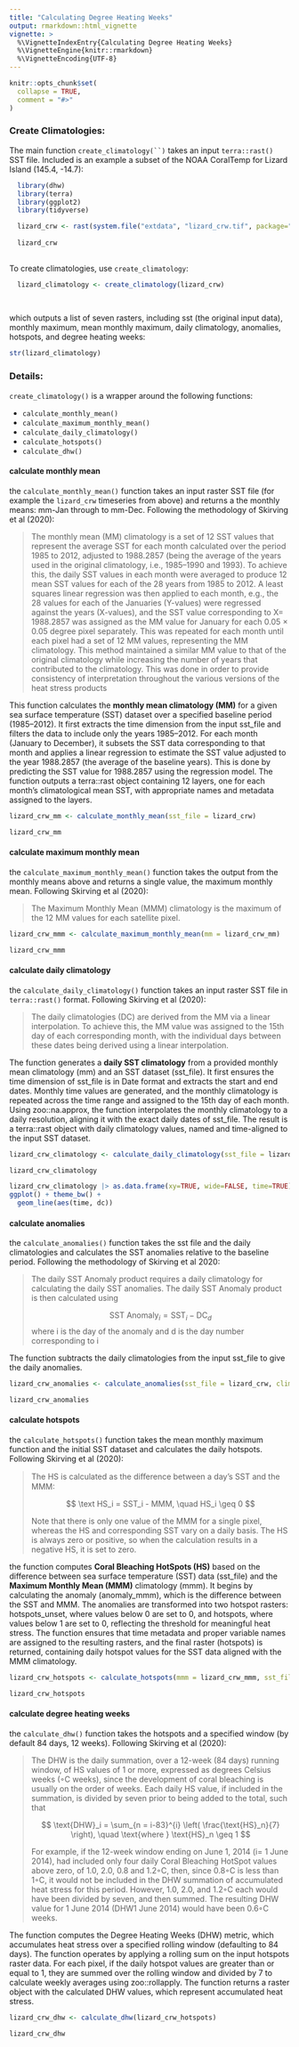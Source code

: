 ```yaml
---
title: "Calculating Degree Heating Weeks"
output: rmarkdown::html_vignette
vignette: >
  %\VignetteIndexEntry{Calculating Degree Heating Weeks}
  %\VignetteEngine{knitr::rmarkdown}
  %\VignetteEncoding{UTF-8}
---
```


```r
knitr::opts_chunk$set(
  collapse = TRUE,
  comment = "#>"
)
```

### Create Climatologies:

The main function ``` create_climatology(``) ``` takes an input `terra::rast()` SST file. Included is an example a subset of the NOAA CoralTemp for Lizard Island (145.4, -14.7):

```r
  library(dhw)
  library(terra)
  library(ggplot2)
  library(tidyverse)

  lizard_crw <- rast(system.file("extdata", "lizard_crw.tif", package="dhw"))
  
  lizard_crw
  
```

To create climatologies, use `create_climatology`:

```r
  
  lizard_climatology <- create_climatology(lizard_crw)
  
  
```

which outputs a list of seven rasters, including sst (the original input data), monthly maximum, mean monthly maximum, daily climatology, anomalies, hotspots, and degree heating weeks:

```r

str(lizard_climatology)


```

### Details:

`create_climatology()` is a wrapper around the following functions:

-   `calculate_monthly_mean()`
-   `calculate_maximum_monthly_mean()`
-   `calculate_daily_climatology()`
-   `calculate_hotspots()`
-   `calculate_dhw()`

#### calculate monthly mean

the `calculate_monthly_mean()` function takes an input raster SST file (for example the `lizard_crw` timeseries from above) and returns a the monthly means: mm-Jan through to mm-Dec. Following the methodology of Skirving et al (2020):

> The monthly mean (MM) climatology is a set of 12 SST values that represent the average SST for each month calculated over the period 1985 to 2012, adjusted to 1988.2857 (being the average of the years used in the original climatology, i.e., 1985–1990 and 1993). To achieve this, the daily SST values in each month were averaged to produce 12 mean SST values for each of the 28 years from 1985 to 2012. A least squares linear regression was then applied to each month, e.g., the 28 values for each of the Januaries (Y-values) were regressed against the years (X-values), and the SST value corresponding to X= 1988.2857 was assigned as the MM value for January for each 0.05 × 0.05 degree pixel separately. This was repeated for each month until each pixel had a set of 12 MM values, representing the MM climatology. This method maintained a similar MM value to that of the original climatology while increasing the number of years that contributed to the climatology. This was done in order to provide consistency of interpretation throughout the various versions of the heat stress products

This function calculates the **monthly mean climatology (MM)** for a given sea surface temperature (SST) dataset over a specified baseline period (1985–2012). It first extracts the time dimension from the input sst_file and filters the data to include only the years 1985–2012. For each month (January to December), it subsets the SST data corresponding to that month and applies a linear regression to estimate the SST value adjusted to the year 1988.2857 (the average of the baseline years). This is done by predicting the SST value for 1988.2857 using the regression model. The function outputs a terra::rast object containing 12 layers, one for each month’s climatological mean SST, with appropriate names and metadata assigned to the layers.

```r

lizard_crw_mm <- calculate_monthly_mean(sst_file = lizard_crw)

lizard_crw_mm

```

#### calculate maximum monthly mean

the `calculate_maximum_monthly_mean()` function takes the output from the monthly means above and returns a single value, the maximum monthly mean. Following Skirving et al (2020):

> The Maximum Monthly Mean (MMM) climatology is the maximum of the 12 MM values for each satellite pixel.

```r

lizard_crw_mmm <- calculate_maximum_monthly_mean(mm = lizard_crw_mm)

lizard_crw_mmm

```

#### calculate daily climatology

the `calculate_daily_climatology()` function takes an input raster SST file in `terra::rast()` format. Following Skirving et al (2020):

> The daily climatologies (DC) are derived from the MM via a linear interpolation. To achieve this, the MM value was assigned to the 15th day of each corresponding month, with the individual days between these dates being derived using a linear interpolation. 

The function generates a **daily SST climatology** from a provided monthly mean climatology (mm) and an SST dataset (sst_file). It first ensures the time dimension of sst_file is in Date format and extracts the start and end dates. Monthly time values are generated, and the monthly climatology is repeated across the time range and assigned to the 15th day of each month. Using zoo::na.approx, the function interpolates the monthly climatology to a daily resolution, aligning it with the exact daily dates of sst_file. The result is a terra::rast object with daily climatology values, named and time-aligned to the input SST dataset.

```r

lizard_crw_climatology <- calculate_daily_climatology(sst_file = lizard_crw, mm = lizard_crw_mm)

lizard_crw_climatology

lizard_crw_climatology |> as.data.frame(xy=TRUE, wide=FALSE, time=TRUE) |> rename(dc=values) |> 
ggplot() + theme_bw() + 
  geom_line(aes(time, dc))

```

#### calculate anomalies

the `calculate_anomalies()` function takes the sst file and the daily climatologies and calculates the SST anomalies relative to the baseline period. Following the methodology of Skirving et al 2020:

> The daily SST Anomaly product requires a daily climatology for calculating the daily SST anomalies. The daily SST Anomaly product is then calculated using
>
> $$
> \text{SST Anomaly}_i = \text{SST}_i - \text{DC}_d
> $$ where i is the day of the anomaly and d is the day number corresponding to i

The function subtracts the daily climatologies from the input sst_file to give the daily anomalies.

```r

lizard_crw_anomalies <- calculate_anomalies(sst_file = lizard_crw, climatology = lizard_crw_climatology)

lizard_crw_anomalies

```

#### calculate hotspots

the `calculate_hotspots()` function takes the mean monthly maximum function and the initial SST dataset and calculates the daily hotspots. Following Skirving et al (2020):

> The HS is calculated as the diﬀerence between a day’s SST and the MMM:
>
> $$
> \text HS_i = SST_i - MMM, \quad HS_i \geq 0
> $$
>
> Note that there is only one value of the MMM for a single pixel, whereas the HS and corresponding SST vary on a daily basis. The HS is always zero or positive, so when the calculation results in a negative HS, it is set to zero.

the function computes **Coral Bleaching HotSpots (HS)** based on the difference between sea surface temperature (SST) data (sst_file) and the **Maximum Monthly Mean (MMM)** climatology (mmm). It begins by calculating the anomaly (anomaly_mmm), which is the difference between the SST and MMM. The anomalies are transformed into two hotspot rasters: hotspots_unset, where values below 0 are set to 0, and hotspots, where values below 1 are set to 0, reflecting the threshold for meaningful heat stress. The function ensures that time metadata and proper variable names are assigned to the resulting rasters, and the final raster (hotspots) is returned, containing daily hotspot values for the SST data aligned with the MMM climatology.

```r

lizard_crw_hotspots <- calculate_hotspots(mmm = lizard_crw_mmm, sst_file = lizard_crw)

lizard_crw_hotspots

```

#### calculate degree heating weeks

the `calculate_dhw()` function takes the hotspots and a specified window (by default 84 days, 12 weeks). Following Skirving et al (2020):

> The DHW is the daily summation, over a 12-week (84 days) running window, of HS values of 1 or more, expressed as degrees Celsius weeks (◦C weeks), since the development of coral bleaching is usually on the order of weeks. Each daily HS value, if included in the summation, is divided by seven prior to being added to the total, such that
>
> $$
> \text{DHW}_i = \sum_{n = i-83}^{i} \left( \frac{\text{HS}_n}{7} \right), \quad \text{where } \text{HS}_n \geq 1
> $$
>
> For example, if the 12-week window ending on June 1, 2014 (i= 1 June 2014), had included only four daily Coral Bleaching HotSpot values above zero, of 1.0, 2.0, 0.8 and 1.2◦C, then, since 0.8◦C is less than 1◦C, it would not be included in the DHW summation of accumulated heat stress for this period. However, 1.0, 2.0, and 1.2◦C each would have been divided by seven, and then summed. The resulting DHW value for 1 June 2014 (DHW1 June 2014) would have been 0.6◦C weeks.

The function computes the Degree Heating Weeks (DHW) metric, which accumulates heat stress over a specified rolling window (defaulting to 84 days). The function operates by applying a rolling sum on the input hotspots raster data. For each pixel, if the daily hotspot values are greater than or equal to 1, they are summed over the rolling window and divided by 7 to calculate weekly averages using zoo::rollapply. The function returns a raster object with the calculated DHW values, which represent accumulated heat stress.

```r

lizard_crw_dhw <- calculate_dhw(lizard_crw_hotspots)

lizard_crw_dhw

```
